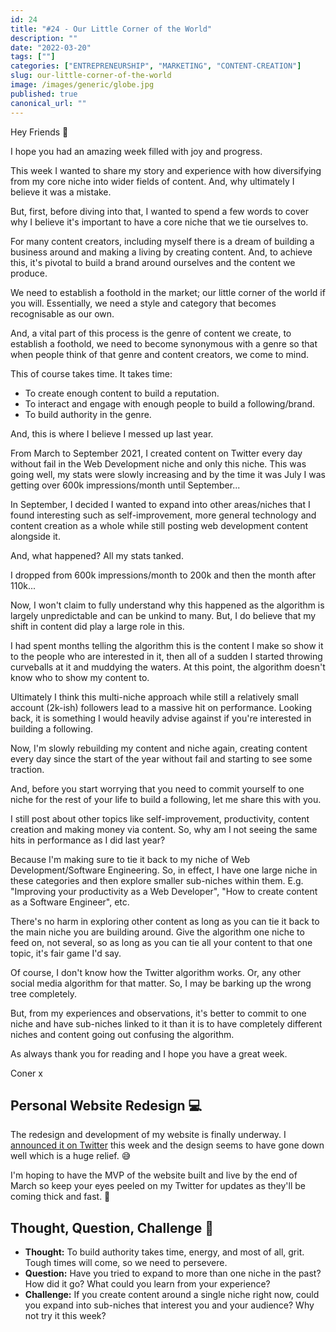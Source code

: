 ```yaml
---
id: 24
title: "#24 - Our Little Corner of the World"
description: ""
date: "2022-03-20"
tags: [""]
categories: ["ENTREPRENEURSHIP", "MARKETING", "CONTENT-CREATION"]
slug: our-little-corner-of-the-world
image: /images/generic/globe.jpg
published: true
canonical_url: ""
---
```


Hey Friends 👋

I hope you had an amazing week filled with joy and progress.

This week I wanted to share my story and experience with how diversifying from my core niche into wider fields of content. And, why ultimately I believe it was a mistake.

But, first, before diving into that, I wanted to spend a few words to cover why I believe it's important to have a core niche that we tie ourselves to.

For many content creators, including myself there is a dream of building a business around and making a living by creating content. And, to achieve this, it's pivotal to build a brand around ourselves and the content we produce.

We need to establish a foothold in the market; our little corner of the world if you will. Essentially, we need a style and category that becomes recognisable as our own.

And, a vital part of this process is the genre of content we create, to establish a foothold, we need to become synonymous with a genre so that when people think of that genre and content creators, we come to mind.

This of course takes time. It takes time:

- To create enough content to build a reputation.
- To interact and engage with enough people to build a following/brand.
- To build authority in the genre.

And, this is where I believe I messed up last year.

From March to September 2021, I created content on Twitter every day without fail in the Web Development niche and only this niche. This was going well, my stats were slowly increasing and by the time it was July I was getting over 600k impressions/month until September...

In September, I decided I wanted to expand into other areas/niches that I found interesting such as self-improvement, more general technology and content creation as a whole while still posting web development content alongside it.

And, what happened? All my stats tanked.

I dropped from 600k impressions/month to 200k and then the month after 110k...

Now, I won't claim to fully understand why this happened as the algorithm is largely unpredictable and can be unkind to many. But, I do believe that my shift in content did play a large role in this.

I had spent months telling the algorithm this is the content I make so show it to the people who are interested in it, then all of a sudden I started throwing curveballs at it and muddying the waters. At this point, the algorithm doesn't know who to show my content to.

Ultimately I think this multi-niche approach while still a relatively small account (2k-ish) followers lead to a massive hit on performance. Looking back, it is something I would heavily advise against if you're interested in building a following.

Now, I'm slowly rebuilding my content and niche again, creating content every day since the start of the year without fail and starting to see some traction.

And, before you start worrying that you need to commit yourself to one niche for the rest of your life to build a following, let me share this with you.

I still post about other topics like self-improvement, productivity, content creation and making money via content. So, why am I not seeing the same hits in performance as I did last year?

Because I'm making sure to tie it back to my niche of Web Development/Software Engineering. So, in effect, I have one large niche in these categories and then explore smaller sub-niches within them. E.g. "Improving your productivity as a Web Developer", "How to create content as a Software Engineer", etc.

There's no harm in exploring other content as long as you can tie it back to the main niche you are building around. Give the algorithm one niche to feed on, not several, so as long as you can tie all your content to that one topic, it's fair game I'd say.

Of course, I don't know how the Twitter algorithm works. Or, any other social media algorithm for that matter. So, I may be barking up the wrong tree completely.

But, from my experiences and observations, it's better to commit to one niche and have sub-niches linked to it than it is to have completely different niches and content going out confusing the algorithm.

As always thank you for reading and I hope you have a great week.

Coner x

## Personal Website Redesign 💻

The redesign and development of my website is finally underway. I [announced it on Twitter](https://twitter.com/MrConerMurphy/status/1503724543478804480) this week and the design seems to have gone down well which is a huge relief. 😅

I'm hoping to have the MVP of the website built and live by the end of March so keep your eyes peeled on my Twitter for updates as they'll be coming thick and fast. 👀

## Thought, Question, Challenge 🤔

- **Thought:** To build authority takes time, energy, and most of all, grit. Tough times will come, so we need to persevere.
- **Question:** Have you tried to expand to more than one niche in the past? How did it go? What could you learn from your experience?
- **Challenge:** If you create content around a single niche right now, could you expand into sub-niches that interest you and your audience? Why not try it this week?
